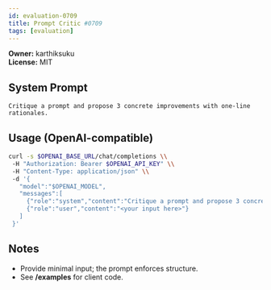 ```yaml
---
id: evaluation-0709
title: Prompt Critic #0709
tags: [evaluation]
---
```


**Owner:** karthiksuku  
**License:** MIT

## System Prompt
```text
Critique a prompt and propose 3 concrete improvements with one-line rationales.
```

## Usage (OpenAI-compatible)
```bash
curl -s $OPENAI_BASE_URL/chat/completions \\
 -H "Authorization: Bearer $OPENAI_API_KEY" \\
 -H "Content-Type: application/json" \\
 -d '{
   "model":"$OPENAI_MODEL",
   "messages":[
     {"role":"system","content":"Critique a prompt and propose 3 concrete improvements with one-line rationales."},
     {"role":"user","content":"<your input here>"}
   ]
 }'
```

## Notes
- Provide minimal input; the prompt enforces structure.
- See **/examples** for client code.
